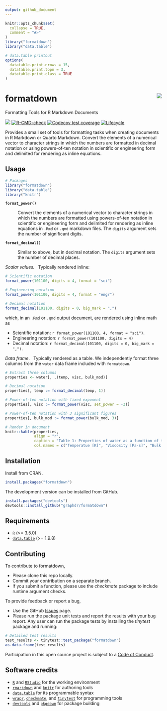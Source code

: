 ```yaml
---
output: github_document
---
```


<!-- Edit README.Rmd (not README.md) -->

```r
knitr::opts_chunk$set(
  collapse = TRUE,
  comment = "#>"
)
library("formatdown")
library("data.table")

# data.table printout
options(
  datatable.print.nrows = 15,
  datatable.print.topn = 3,
  datatable.print.class = TRUE
)
```




# formatdown  <img src="man/figures/logo.png" align="right">

Formatting Tools for R Markdown Documents

<!-- badges: start -->
[![](https://www.r-pkg.org/badges/version/formatdown)](https://cran.r-project.org/package=formatdown)
[![R-CMD-check](https://github.com/graphdr/formatdown/actions/workflows/check-standard.yaml/badge.svg)](https://github.com/graphdr/formatdown/actions/workflows/check-standard.yaml)
[![Codecov test coverage](https://codecov.io/gh/graphdr/formatdown/branch/main/graph/badge.svg)](https://app.codecov.io/gh/graphdr/formatdown?branch=main)
[![Lifecycle](https://img.shields.io/badge/lifecycle-experimental-orange.svg)](https://lifecycle.r-lib.org/articles/stages.html#experimental)
<!-- badges: end -->

Provides a small set of tools for formatting tasks when creating documents in R Markdown or Quarto Markdown. Convert the elements of a numerical vector to character strings in which the numbers are formatted in decimal notation or using powers-of-ten notation in scientific or engineering form and delimited for rendering as inline equations. 




## Usage

```r
# Packages
library("formatdown")
library("data.table")
library("knitr")
```

**`format_power()`** 

: Convert the elements of a numerical vector to character strings in which the numbers are formatted using powers-of-ten notation in scientific or engineering form and delimited for rendering as inline equations in `.Rmd` or `.qmd` markdown files. The `digits` argument sets the number of significant digits. 

**`format_decimal()`**

: Similar to above, but in decimal notation. The `digits` argument sets the number of  decimal places. 

*Scalar values.* &nbsp; Typically rendered inline:

```r
# Scientific notation
format_power(101100, digits = 4, format = "sci")

# Engineering notation
format_power(101100, digits = 4, format = "engr")

# Decimal notation
format_decimal(101100, digits = 0, big_mark = ",")
```

which, in an `.Rmd` or `.qmd` output document, are rendered using inline math as  

- Scientific notation: `r format_power(101100, 4, format = "sci")`. 
- Engineering notation: `r format_power(101100, digits = 4)`
- Decimal notation: `r format_decimal(101100, digits = 0, big_mark = ",")`. 

*Data frame*. &nbsp; Typically rendered as a table. We independently format three columns from the `water` data frame included with `formatdown`. 

```r
# Extract three columns
properties <- water[, .(temp, visc, bulk_mod)]

# Decimal notation 
properties[, temp := format_decimal(temp, 1)]

# Power-of-ten notation with fixed exponent
properties[, visc := format_power(visc, set_power = -3)]

# Power-of-ten notation with 3 significant figures
properties[, bulk_mod := format_power(bulk_mod, 3)]

# Render in document
knitr::kable(properties, 
             align = "r",  
             caption = "Table 1: Properties of water as a function of temperature.", 
             col.names = c("Temperatue [K]", "Viscosity [Pa-s]", "Bulk modulus [Pa]"))
```






## Installation

Install from CRAN. 

```r
install.packages("formatdown")
```

The development version can be installed from GitHub.   

```r
install.packages("devtools")
devtools::install_github("graphdr/formatdown")
```







## Requirements

- [`R`](https://www.r-project.org/) (\>= 3.5.0)
- [`data.table`](https://rdatatable.gitlab.io/data.table/)  (\>= 1.9.8)






## Contributing

To contribute to formatdown,

- Please clone this repo locally.  
- Commit your contribution on a separate branch.
- If you submit a function, please use the *checkmate* package to
  include runtime argument checks.


To provide feedback or report a bug,

- Use the GitHub <a href="https://github.com/graphdr/formatdown/issues">
    Issues</a> page.
- Please run the package unit tests and report the results with your bug
  report. Any user can run the package tests by installing the
  *tinytest* package and running:

``` r
# Detailed test results
test_results <- tinytest::test_package("formatdown")
as.data.frame(test_results)
```

Participation in this open source project is subject to a [Code of
Conduct](https://graphdr.github.io/formatdown/CONDUCT.html).



## Software credits

- [`R`](https://www.r-project.org/) and [`RStudio`](https://posit.co/) for the working environment  
- [`rmarkdown`](https://CRAN.R-project.org/package=rmarkdown) and [`knitr`](https://CRAN.R-project.org/package=knitr) for authoring tools  
- [`data.table`](https://CRAN.R-project.org/package=data.table) for its programmable syntax  
- [`wrapr`](https://CRAN.R-project.org/package=wrapr), [`checkmate`](https://CRAN.R-project.org/package=checkmate), and [`tinytest`](https://CRAN.R-project.org/package=tinytest) for programming tools
- [`devtools`](https://CRAN.R-project.org/package=devtools) and [`pkgdown`](https://CRAN.R-project.org/package=pkgdown) for package building 


 


